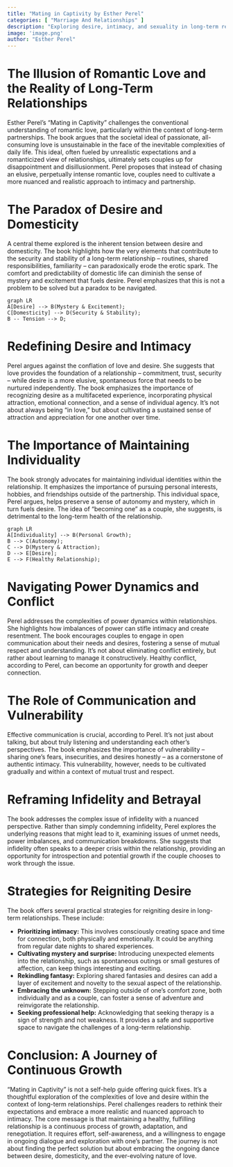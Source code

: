 ```yaml
---
title: "Mating in Captivity by Esther Perel"
categories: [ "Marriage And Relationships" ]
description: "Exploring desire, intimacy, and sexuality in long-term relationships"
image: 'image.png'
author: "Esther Perel"
---
```

# The Illusion of Romantic Love and the Reality of Long-Term Relationships

Esther Perel's "Mating in Captivity" challenges the conventional understanding of romantic love, particularly within the context of long-term partnerships.  The book argues that the societal ideal of passionate, all-consuming love is unsustainable in the face of the inevitable complexities of daily life. This ideal, often fueled by unrealistic expectations and a romanticized view of relationships, ultimately sets couples up for disappointment and disillusionment.  Perel proposes that instead of chasing an elusive, perpetually intense romantic love, couples need to cultivate a more nuanced and realistic approach to intimacy and partnership.

# The Paradox of Desire and Domesticity

A central theme explored is the inherent tension between desire and domesticity.  The book highlights how the very elements that contribute to the security and stability of a long-term relationship – routines, shared responsibilities, familiarity – can paradoxically erode the erotic spark.  The comfort and predictability of domestic life can diminish the sense of mystery and excitement that fuels desire. Perel emphasizes that this is not a problem to be solved but a paradox to be navigated.

```mermaid
graph LR
A[Desire] --> B(Mystery & Excitement);
C[Domesticity] --> D(Security & Stability);
B -- Tension --> D;
```

# Redefining Desire and Intimacy

Perel argues against the conflation of love and desire.  She suggests that love provides the foundation of a relationship – commitment, trust, security – while desire is a more elusive, spontaneous force that needs to be nurtured independently.  The book emphasizes the importance of recognizing desire as a multifaceted experience, incorporating physical attraction, emotional connection, and a sense of individual agency.  It's not about always being "in love," but about cultivating a sustained sense of attraction and appreciation for one another over time.

# The Importance of Maintaining Individuality

The book strongly advocates for maintaining individual identities within the relationship.  It emphasizes the importance of pursuing personal interests, hobbies, and friendships outside of the partnership. This individual space, Perel argues, helps preserve a sense of autonomy and mystery, which in turn fuels desire.  The idea of "becoming one" as a couple, she suggests, is detrimental to the long-term health of the relationship.

```mermaid
graph LR
A[Individuality] --> B(Personal Growth);
B --> C(Autonomy);
C --> D(Mystery & Attraction);
D --> E[Desire];
E --> F(Healthy Relationship);
```

#  Navigating Power Dynamics and Conflict

Perel addresses the complexities of power dynamics within relationships. She highlights how imbalances of power can stifle intimacy and create resentment.  The book encourages couples to engage in open communication about their needs and desires, fostering a sense of mutual respect and understanding. It's not about eliminating conflict entirely, but rather about learning to manage it constructively.  Healthy conflict, according to Perel, can become an opportunity for growth and deeper connection.

# The Role of Communication and Vulnerability

Effective communication is crucial, according to Perel.  It’s not just about talking, but about truly listening and understanding each other's perspectives.  The book emphasizes the importance of vulnerability – sharing one's fears, insecurities, and desires honestly – as a cornerstone of authentic intimacy. This vulnerability, however, needs to be cultivated gradually and within a context of mutual trust and respect.

#  Reframing Infidelity and Betrayal

The book addresses the complex issue of infidelity with a nuanced perspective.  Rather than simply condemning infidelity, Perel explores the underlying reasons that might lead to it, examining issues of unmet needs, power imbalances, and communication breakdowns. She suggests that infidelity often speaks to a deeper crisis within the relationship, providing an opportunity for introspection and potential growth if the couple chooses to work through the issue.

#  Strategies for Reigniting Desire

The book offers several practical strategies for reigniting desire in long-term relationships.  These include:

* **Prioritizing intimacy:**  This involves consciously creating space and time for connection, both physically and emotionally.  It could be anything from regular date nights to shared experiences.
* **Cultivating mystery and surprise:**  Introducing unexpected elements into the relationship, such as spontaneous outings or small gestures of affection, can keep things interesting and exciting.
* **Rekindling fantasy:**  Exploring shared fantasies and desires can add a layer of excitement and novelty to the sexual aspect of the relationship.
* **Embracing the unknown:** Stepping outside of one's comfort zone, both individually and as a couple, can foster a sense of adventure and reinvigorate the relationship.
* **Seeking professional help:**  Acknowledging that seeking therapy is a sign of strength and not weakness. It provides a safe and supportive space to navigate the challenges of a long-term relationship.

# Conclusion: A Journey of Continuous Growth

"Mating in Captivity" is not a self-help guide offering quick fixes. It's a thoughtful exploration of the complexities of love and desire within the context of long-term relationships. Perel challenges readers to rethink their expectations and embrace a more realistic and nuanced approach to intimacy.  The core message is that maintaining a healthy, fulfilling relationship is a continuous process of growth, adaptation, and renegotiation.  It requires effort, self-awareness, and a willingness to engage in ongoing dialogue and exploration with one's partner.  The journey is not about finding the perfect solution but about embracing the ongoing dance between desire, domesticity, and the ever-evolving nature of love.

